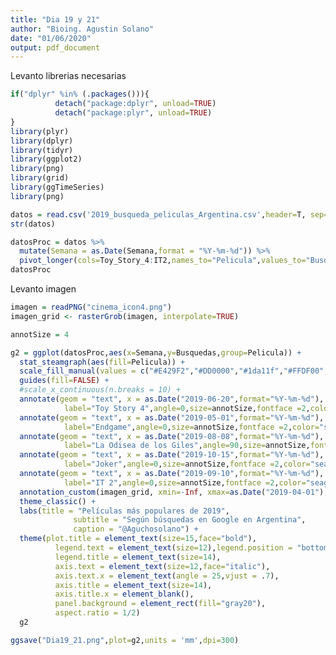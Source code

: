 ```yaml
---
title: "Dia 19 y 21"
author: "Bioing. Agustin Solano"
date: "01/06/2020"
output: pdf_document
---
```



Levanto librerias necesarias
```r
if("dplyr" %in% (.packages())){
          detach("package:dplyr", unload=TRUE) 
          detach("package:plyr", unload=TRUE) 
} 
library(plyr)
library(dplyr)
library(tidyr)
library(ggplot2)
library(png)
library(grid)
library(ggTimeSeries)
library(png)
```

```r
datos = read.csv('2019_busqueda_peliculas_Argentina.csv',header=T, sep=',',na.strings = "",stringsAsFactors=FALSE)
str(datos)
```

```r
datosProc = datos %>%
  mutate(Semana = as.Date(Semana,format = "%Y-%m-%d")) %>%
  pivot_longer(cols=Toy_Story_4:IT2,names_to="Pelicula",values_to="Busquedas")
datosProc
```

Levanto imagen
```r
imagen = readPNG("cinema_icon4.png")
imagen_grid <- rasterGrob(imagen, interpolate=TRUE)
```

```r
annotSize = 4

g2 = ggplot(datosProc,aes(x=Semana,y=Busquedas,group=Pelicula)) +
  stat_steamgraph(aes(fill=Pelicula)) +
  scale_fill_manual(values = c("#E429F2","#DD0000","#1da11f","#FFDF00","#1A48A0")) +
  guides(fill=FALSE) +
  #scale_x_continuous(n.breaks = 10) +
  annotate(geom = "text", x = as.Date("2019-06-20",format="%Y-%m-%d"), y=8,
            label="Toy Story 4",angle=0,size=annotSize,fontface =2,color="seagreen1") +
  annotate(geom = "text", x = as.Date("2019-05-01",format="%Y-%m-%d"), y=0,
            label="Endgame",angle=0,size=annotSize,fontface =2,color="seagreen1") +
  annotate(geom = "text", x = as.Date("2019-08-08",format="%Y-%m-%d"), y=25,
            label="La Odisea de los Giles",angle=90,size=annotSize,fontface =2,color="seagreen1") +
  annotate(geom = "text", x = as.Date("2019-10-15",format="%Y-%m-%d"), y=-5,
            label="Joker",angle=0,size=annotSize,fontface =2,color="seagreen1") +
  annotate(geom = "text", x = as.Date("2019-09-10",format="%Y-%m-%d"), y=-7,
            label="IT 2",angle=0,size=annotSize,fontface =2,color="seagreen1") +
  annotation_custom(imagen_grid, xmin=-Inf, xmax=as.Date("2019-04-01"), ymin=10, ymax=60) +
  theme_classic() +
  labs(title = "Películas más populares de 2019",
              subtitle = "Según búsquedas en Google en Argentina",
              caption = "@Aguchosolano") +
  theme(plot.title = element_text(size=15,face="bold"),
          legend.text = element_text(size=12),legend.position = "bottom",
          legend.title = element_text(size=14),
          axis.text = element_text(size=12,face="italic"),
          axis.text.x = element_text(angle = 25,vjust = .7),
          axis.title = element_text(size=14),
          axis.title.x = element_blank(),
          panel.background = element_rect(fill="gray20"),
          aspect.ratio = 1/2)
  g2

```

```r
ggsave("Dia19_21.png",plot=g2,units = 'mm',dpi=300)
```



